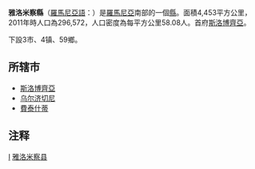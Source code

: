 {{Romanian counties infobox
|name=Ialomiţa
|coa=Actual_Ialomita_county_CoA.png
|map=Ialomita.png
|Historic region=Greater Wallachia
|lDevelopment region=[[Sud_(development_region)|Sud]]
|capital=Slobozia
|ind=IL
|population=296,572
|asof=2002
|density=67
|area=4,453
|webc=http://www.cicnet.ro/
|webp=http://www.prefecturaialomita.ro/
|telpref=43
}}
'''雅洛米察縣'''（[[羅馬尼亞語|羅馬尼亞語]]：'''{{lang|ro|Judeţul Ialomiţa}}'''）是[[羅馬尼亞|羅馬尼亞]]南部的一個[[羅馬尼亞行政區劃|縣]]。面積4,453平方公里，2011年時人口為296,572，人口密度為每平方公里58.08人。首府[[斯洛博齊亞|斯洛博齊亞]]。

下設3市、4镇、59鄉。

== 所辖市 ==
* [[斯洛博齊亞|斯洛博齊亞]]
* [[乌尔济切尼|乌尔济切尼]]
* [[費泰什蒂|費泰什蒂]]

== 注释 ==
{{reflist}}

{{羅馬尼亞行政區劃}}
{{Ialomița County}}

[[Category:罗马尼亚行政区划|I]]
[[Category:雅洛米察县|]]